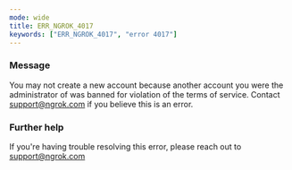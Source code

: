 ```yaml
---
mode: wide
title: ERR_NGROK_4017
keywords: ["ERR_NGROK_4017", "error 4017"]
---
```


### Message

You may not create a new account because another account you were the administrator of was banned for violation of the terms of service. Contact support@ngrok.com if you believe this is an error.

### Further help

If you're having trouble resolving this error, please reach out to [support@ngrok.com](mailto:support@ngrok.com?subject=Help%20with%20ERR_NGROK_4017)
